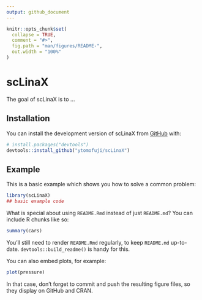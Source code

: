```yaml
---
output: github_document
---
```


<!-- README.md is generated from README.Rmd. Please edit that file -->

```r
knitr::opts_chunk$set(
  collapse = TRUE,
  comment = "#>",
  fig.path = "man/figures/README-",
  out.width = "100%"
)
```

# scLinaX

<!-- badges: start -->
<!-- badges: end -->

The goal of scLinaX is to ...

## Installation

You can install the development version of scLinaX from [GitHub](https://github.com/) with:

``` r
# install.packages("devtools")
devtools::install_github("ytomofuji/scLinaX")
```

## Example

This is a basic example which shows you how to solve a common problem:

```r
library(scLinaX)
## basic example code
```

What is special about using `README.Rmd` instead of just `README.md`? You can include R chunks like so:

```r
summary(cars)
```

You'll still need to render `README.Rmd` regularly, to keep `README.md` up-to-date. `devtools::build_readme()` is handy for this.

You can also embed plots, for example:

```r
plot(pressure)
```

In that case, don't forget to commit and push the resulting figure files, so they display on GitHub and CRAN.
